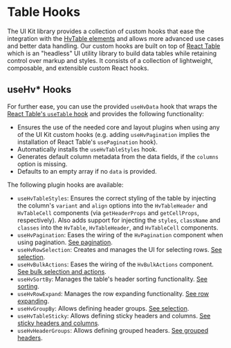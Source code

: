 
<Meta title="Guides/Table/Table Hooks" />

# Table Hooks

The UI Kit library provides a collection of custom hooks that ease the integration with the [HvTable elements](/docs/guides-table--main) and allows more advanced
use cases and better data handling. Our custom hooks are built on top of [React Table](https://tanstack.com/table/v8/?from=reactTableV7&original=https://react-table-v7.tanstack.com/)
which is an "headless" UI utility library to build data tables while retaining control over markup and styles. It consists of a collection of lightweight,
composable, and extensible custom React hooks.

## useHv\* Hooks

For further ease, you can use the provided `useHvData` hook that wraps the
[React Table's `useTable` hook](https://tanstack.com/table/v8/docs/guide/tables?from=reactTableV7&original=https://react-table-v7.tanstack.com/docs/api/useTable)
and provides the following functionality:

- Ensures the use of the needed core and layout plugins when using any of the UI Kit custom hooks (e.g. adding `useHvPagination` implies the installation of
  React Table's `usePagination` hook).
- Automatically installs the `useHvTableStyles` hook.
- Generates default column metadata from the data fields, if the `columns` option is missing.
- Defaults to an empty array if no `data` is provided.

The following plugin hooks are available:

- `useHvTableStyles`: Ensures the correct styling of the table by injecting the column's `variant` and `align` options into the `HvTableHeader` and
  `HvTableCell` components (via `getHeaderProps` and `getCellProps`, respectively). Also adds support for injecting the `styles`, `className` and
  `classes` into the `HvTable`, `HvTableHeader`, and `HvTableCell` components.
- `useHvPagination`: Eases the wiring of the `HvPagination` component when using pagination. [See pagination](/docs/guides-table-table-hooks-hooks-usehvpagination--use-hv-pagination-story).
- `useHvRowSelection`: Creates and manages the UI for selecting rows. [See selection](/docs/guides-table-table-hooks-hooks-usehvrowselection--use-hv-selection-story).
- `useHvBulkActions`: Eases the wiring of the `HvBulkActions` component. [See bulk selection and actions](/docs/guides-table-table-hooks-hooks-usehvbulkactions--use-hv-bulk-actions-story).
- `useHvSortBy`: Manages the table's header sorting functionality. [See sorting](/docs/guides-table-table-hooks-hooks-usehvsortby--use-hv-sort-by-story).
- `useHvRowExpand`: Manages the row expanding functionality. [See row expanding](/docs/guides-table-table-hooks-hooks-usehvrowexpand--use-hv-row-expand-story).
- `useHvGroupBy`: Allows defining header groups. [See selection](/docs/guides-table-table-hooks-hooks-usehvgroupby--use-hv-group-by-story).
- `useHvTableSticky`: Allows defining sticky headers and columns. [See sticky headers and columns](/docs/guides-table-table-hooks-hooks-usehvtablesticky--use-hv-table-sticky-story).
- `useHvHeaderGroups`: Allows defining grouped headers. [See grouped headers](/docs/guides-table-table-hooks-hooks-usehvheadergroups--use-hv-header-groups-story).

<Canvas>
  <Story name="Table Hooks" story={UseHvHooksStory} />
</Canvas>
